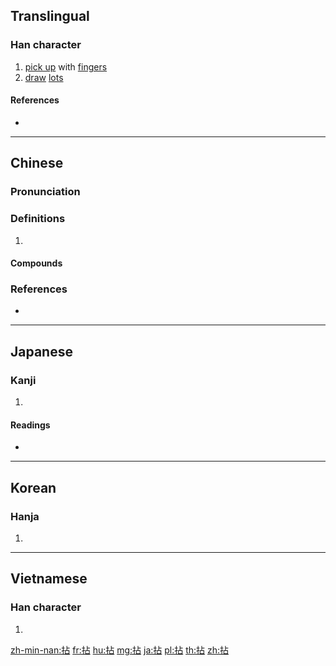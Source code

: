 {{also|撚}}
==Translingual==

===Han character===
{{Han char|rn=64|rad=手|as=05|sn=8|four=51060|canj=QYR|ids=⿰扌占}}

# [[pick up]] with [[finger]]s
# [[draw]] [[lot]]s

====References====
* {{Han ref|kx=0424.230|dkj=11945|dj=0773.040|hdz=31851.020|uh=62C8|ud=25288|bh=A9E0|bd=43488}}

----

==Chinese==
{{zh-forms}}

===Pronunciation===
{{zh-pron
|m=nián
|c=nim1,nim4
|h=pfs=ngiâm
|mn=liam/ni
|mc=y
|oc=y
|cat=
}}

===Definitions===
{{zh-hanzi}}

# {{rfdef|zh}}

====Compounds====
{{zh-der|信手拈來|吃醋拈酸|弄柳拈花|惹草拈花|拈來|拈弄|拈弓搭箭|拈折|拈掇|拈相|拈筆|拈花弄月|拈花微笑|拈花惹草|拈花摘草|拈花摘葉|拈輕怕重|拈酸吃醋|拈針指|拈頭|拈題分韻|拈香|拈鬮|搭搭拈拈|白拈賊|績麻拈苧}}

===References===
* {{R:twedu|A01536}}

----

==Japanese==

===Kanji===
{{ja-kanji|grade=|rs=手05}}

# {{defn|lang=ja|sort=手05}}

====Readings====
* {{ja-readings|on=[[でん]] (den), [[せん]] (sen), [[ねん]] (nen)|kun=[[つまむ]] (tsumamu)}}

----

==Korean==

===Hanja===
{{ko-hanja|hangeul=[[념]], [[염]]|eumhun=|rv=nyeom, yeom|mr=nyŏm, yŏm|y=nyem, yem}}

# {{defn|lang=ko|sort=手05}}

----

==Vietnamese==

===Han character===
{{vi-hantu|[[chêm]], [[niêm]], [[chiêm]], [[chớm]]|rs=手05}}

# {{defn|lang=vi|sort=手05}}

[[zh-min-nan:拈]]
[[fr:拈]]
[[hu:拈]]
[[mg:拈]]
[[ja:拈]]
[[pl:拈]]
[[th:拈]]
[[zh:拈]]